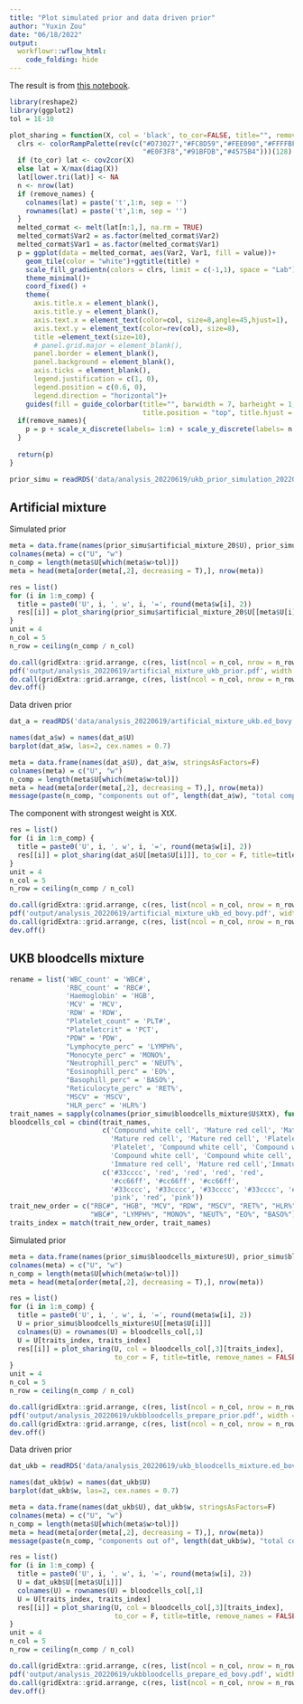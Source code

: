 ```yaml
---
title: "Plot simulated prior and data driven prior"
author: "Yuxin Zou"
date: "06/18/2022"
output: 
  workflowr::wflow_html:
    code_folding: hide
---
```


The result is from [this notebook](https://github.com/cumc/bioworkflows/blob/master/multivariate-fine-mapping/mixture_prior.ipynb).

```r
library(reshape2)
library(ggplot2)
tol = 1E-10
```

```r
plot_sharing = function(X, col = 'black', to_cor=FALSE, title="", remove_names=F) {
  clrs <- colorRampPalette(rev(c("#D73027","#FC8D59","#FEE090","#FFFFBF",
                                 "#E0F3F8","#91BFDB","#4575B4")))(128)
  if (to_cor) lat <- cov2cor(X)
  else lat = X/max(diag(X))
  lat[lower.tri(lat)] <- NA
  n <- nrow(lat)
  if (remove_names) {
    colnames(lat) = paste('t',1:n, sep = '')
    rownames(lat) = paste('t',1:n, sep = '')
  }
  melted_cormat <- melt(lat[n:1,], na.rm = TRUE)
  melted_cormat$Var2 = as.factor(melted_cormat$Var2)
  melted_cormat$Var1 = as.factor(melted_cormat$Var1)
  p = ggplot(data = melted_cormat, aes(Var2, Var1, fill = value))+
    geom_tile(color = "white")+ggtitle(title) + 
    scale_fill_gradientn(colors = clrs, limit = c(-1,1), space = "Lab") +
    theme_minimal()+ 
    coord_fixed() +
    theme(
      axis.title.x = element_blank(),
      axis.title.y = element_blank(),
      axis.text.x = element_text(color=col, size=8,angle=45,hjust=1),
      axis.text.y = element_text(color=rev(col), size=8),
      title =element_text(size=10),
      # panel.grid.major = element_blank(),
      panel.border = element_blank(),
      panel.background = element_blank(),
      axis.ticks = element_blank(),
      legend.justification = c(1, 0),
      legend.position = c(0.6, 0),
      legend.direction = "horizontal")+
    guides(fill = guide_colorbar(title="", barwidth = 7, barheight = 1,
                                 title.position = "top", title.hjust = 0.5))
  if(remove_names){
    p = p + scale_x_discrete(labels= 1:n) + scale_y_discrete(labels= n:1)
  }
  
  return(p)
}
```

```r
prior_simu = readRDS('data/analysis_20220619/ukb_prior_simulation_20220619.rds')
```

## Artificial mixture

Simulated prior
```r
meta = data.frame(names(prior_simu$artificial_mixture_20$U), prior_simu$artificial_mixture_20$w, stringsAsFactors=F)
colnames(meta) = c("U", "w")
n_comp = length(meta$U[which(meta$w>tol)])
meta = head(meta[order(meta[,2], decreasing = T),], nrow(meta))

res = list()
for (i in 1:n_comp) {
  title = paste0('U', i, ', w', i, '=', round(meta$w[i], 2))
  res[[i]] = plot_sharing(prior_simu$artificial_mixture_20$U[[meta$U[i]]], to_cor = F, title=title, remove_names = TRUE)
}
unit = 4
n_col = 5
n_row = ceiling(n_comp / n_col)
```

```r
do.call(gridExtra::grid.arrange, c(res, list(ncol = n_col, nrow = n_row)))
pdf('output/analysis_20220619/artificial_mixture_ukb_prior.pdf', width = unit * n_col, height = unit * n_row)
do.call(gridExtra::grid.arrange, c(res, list(ncol = n_col, nrow = n_row)))
dev.off()
```

Data driven prior

```r
dat_a = readRDS('data/analysis_20220619/artificial_mixture_ukb.ed_bovy.rds')
```
```r
names(dat_a$w) = names(dat_a$U)
barplot(dat_a$w, las=2, cex.names = 0.7)
```

```r
meta = data.frame(names(dat_a$U), dat_a$w, stringsAsFactors=F)
colnames(meta) = c("U", "w")
n_comp = length(meta$U[which(meta$w>tol)])
meta = head(meta[order(meta[,2], decreasing = T),], nrow(meta))
message(paste(n_comp, "components out of", length(dat_a$w), "total components have weight greater than", tol))
```

The component with strongest weight is XtX.

```r
res = list()
for (i in 1:n_comp) {
  title = paste0('U', i, ', w', i, '=', round(meta$w[i], 2))
  res[[i]] = plot_sharing(dat_a$U[[meta$U[i]]], to_cor = F, title=title, remove_names = TRUE)
}
unit = 4
n_col = 5
n_row = ceiling(n_comp / n_col)
```

```r
do.call(gridExtra::grid.arrange, c(res, list(ncol = n_col, nrow = n_row)))
pdf('output/analysis_20220619/artificial_mixture_ukb_ed_bovy.pdf', width = unit * n_col, height = unit * n_row)
do.call(gridExtra::grid.arrange, c(res, list(ncol = n_col, nrow = n_row)))
dev.off()
```

## UKB bloodcells mixture

```r
rename = list('WBC_count' = 'WBC#',
              'RBC_count' = 'RBC#',
              'Haemoglobin' = 'HGB',
              'MCV' = 'MCV',
              'RDW' = 'RDW',
              "Platelet_count" = 'PLT#',
              "Plateletcrit" = 'PCT',
              "PDW" = 'PDW',
              "Lymphocyte_perc" = 'LYMPH%',
              "Monocyte_perc" = 'MONO%',
              "Neutrophill_perc" = 'NEUT%',
              "Eosinophill_perc" = 'EO%',
              "Basophill_perc" = 'BASO%',
              "Reticulocyte_perc" = 'RET%',
              "MSCV" = 'MSCV', 
              "HLR_perc" = 'HLR%')
trait_names = sapply(colnames(prior_simu$bloodcells_mixture$U$XtX), function(x) rename[[x]])
bloodcells_col = cbind(trait_names, 
                       c('Compound white cell', 'Mature red cell', 'Mature red cell', 
                         'Mature red cell', 'Mature red cell', 'Platelet', 'Platelet',
                         'Platelet', 'Compound white cell', 'Compound white cell', 
                         'Compound white cell', 'Compound white cell', 'Compound white cell',
                         'Immature red cell', 'Mature red cell','Immature red cell'),
                       c('#33cccc', 'red', 'red', 'red', 'red',
                         '#cc66ff', '#cc66ff', '#cc66ff',
                         '#33cccc', '#33cccc', '#33cccc', '#33cccc', '#33cccc',
                         'pink', 'red', 'pink'))
trait_new_order = c("RBC#", "HGB", "MCV", "RDW", "MSCV", "RET%", "HLR%", "PLT#", "PCT", "PDW", 
                    "WBC#", "LYMPH%", "MONO%", "NEUT%", "EO%", "BASO%")
traits_index = match(trait_new_order, trait_names)
```

Simulated prior
```r
meta = data.frame(names(prior_simu$bloodcells_mixture$U), prior_simu$bloodcells_mixture$w, stringsAsFactors=F)
colnames(meta) = c("U", "w")
n_comp = length(meta$U[which(meta$w>tol)])
meta = head(meta[order(meta[,2], decreasing = T),], nrow(meta))

res = list()
for (i in 1:n_comp) {
  title = paste0('U', i, ', w', i, '=', round(meta$w[i], 2))
  U = prior_simu$bloodcells_mixture$U[[meta$U[i]]]
  colnames(U) = rownames(U) = bloodcells_col[,1]
  U = U[traits_index, traits_index]
  res[[i]] = plot_sharing(U, col = bloodcells_col[,3][traits_index],
                          to_cor = F, title=title, remove_names = FALSE)
}
unit = 4
n_col = 5
n_row = ceiling(n_comp / n_col)
```

```r
do.call(gridExtra::grid.arrange, c(res, list(ncol = n_col, nrow = n_row)))
pdf('output/analysis_20220619/ukbbloodcells_prepare_prior.pdf', width = unit * n_col, height = unit * n_row)
do.call(gridExtra::grid.arrange, c(res, list(ncol = n_col, nrow = n_row)))
dev.off()
```

Data driven prior
```r
dat_ukb = readRDS('data/analysis_20220619/ukb_bloodcells_mixture.ed_bovy.rds')
```

```r
names(dat_ukb$w) = names(dat_ukb$U)
barplot(dat_ukb$w, las=2, cex.names = 0.7)
```

```r
meta = data.frame(names(dat_ukb$U), dat_ukb$w, stringsAsFactors=F)
colnames(meta) = c("U", "w")
n_comp = length(meta$U[which(meta$w>tol)])
meta = head(meta[order(meta[,2], decreasing = T),], nrow(meta))
message(paste(n_comp, "components out of", length(dat_ukb$w), "total components have weight greater than", tol))
```

```r
res = list()
for (i in 1:n_comp) {
  title = paste0('U', i, ', w', i, '=', round(meta$w[i], 2))
  U = dat_ukb$U[[meta$U[i]]]
  colnames(U) = rownames(U) = bloodcells_col[,1]
  U = U[traits_index, traits_index]
  res[[i]] = plot_sharing(U, col = bloodcells_col[,3][traits_index],
                          to_cor = F, title=title, remove_names = FALSE)
}
unit = 4
n_col = 5
n_row = ceiling(n_comp / n_col)
```

```r
do.call(gridExtra::grid.arrange, c(res, list(ncol = n_col, nrow = n_row)))
pdf('output/analysis_20220619/ukbbloodcells_prepare_ed_bovy.pdf', width = unit * n_col, height = unit * n_row)
do.call(gridExtra::grid.arrange, c(res, list(ncol = n_col, nrow = n_row)))
dev.off()
```

